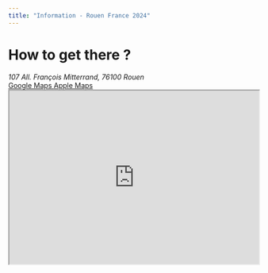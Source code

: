 ```yaml
---
title: "Information - Rouen France 2024"
---
```

# How to get there ?

<address>107 All. François Mitterrand, 76100 Rouen</address>
<div className="flex flex-row gap-2">
  <a href="https://maps.app.goo.gl/vesniFrPmvanVWws5" className="text-center" target="_blank">
    Google Maps
  </a>
  <a href="https://maps.apple.com/?address=107%20All%C3%A9e%20Fran%C3%A7ois%20Mitterrand,%2076100%20Rouen,%20France&auid=9214719264377813284&ll=49.441092,1.072884&lsp=9902&q=Le%20Village%20by%20CA%20Rouen%20Vall%C3%A9e%20de%20Seine" target="_blank">
    Apple Maps
  </a>
</div>

<iframe
  width="100%"
  height="350"
  src="https://www.openstreetmap.org/export/embed.html?bbox=1.0703516006469729%2C49.43943835958661%2C1.075565814971924%2C49.44246952953406&amp;layer=mapnik&amp;marker=49.44095396798119%2C1.0729587078094482"
  style={{ border: "1px solid black" }}
/>

## Come by bike

You can use Rouen's **self-service bikes**. Visit [Lovélo](https://lovelolibreservice.fr/) webiste to learn more.
You can take your own bike and park near Le Village by CA. Refer to [CyclOSM](https://www.cyclosm.org/#map=17/49.44106/1.07267/cyclosm) to see the different locations.

## Come by public transport

**TEOR Lines** (like fast buses with dedicated roads):

- T1, T2, T3 - stop "Mont-Riboudet"
- T4 - stop "Belges"

**Bus Lines**:

- 33 - stop "Hangars"
- F4 - stop "Mont-Riboudet"

**Métro Line** - stop "Joffre Mutualité"

- From there, you can take the 33 bus line

**Calypso**, Seine shuttle:

- You can cross the Seine on foot by the bridges or you can take Calypso which crosses the Seine every fifteen minutes from 7:45 am to 6:45 pm

If you are coming from the train station SNCF, you can take the Métro line and then bus 33.
For more info, visit the [Réseau Astuce](https://www.reseau-astuce.fr/) website.

## Come by car

Paris Rouen Le Havre road - **A13, A150**

**Parking**:

- Parking des Hangars (free), <a href="https://maps.app.goo.gl/VcKjfcyNZx5iXs4PA" target="_blank">Bd Jean de Béthencourt, 76100 Rouen</a>
- Parking Bethencourt (free), <a href="https://maps.app.goo.gl/uAHgbJb4gHgQDV827" target="_blank">Bd Jean de Béthencourt, 76100 Rouen</a>
- Parking Relais du Mont-Riboudet (paid), <a href="https://maps.app.goo.gl/4w7J6fzbLAsomH5d9" target="_blank">Rue Micheline Ostermeyer, 76000 Rouen</a>
- Parking des Docks 76 (3h free), <a href="https://maps.app.goo.gl/NWWeLY9JtrJQqoh97" target="_blank">8-12 Rue Netien, 76000 Rouen</a>
- Parking des Marégraphes (paid), <a href="https://maps.app.goo.gl/4YdfTWjhxQHbiGeSA" target="_blank">9 Quai Ferdinand de Lesseps, 76000 Rouen</a>

(There isn’t this much space, come early if you want to be sure to have a parking spot.)
